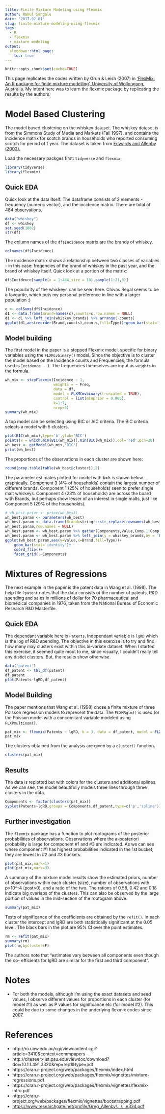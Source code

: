 ```yaml
---
title: Finite Mixture Modeling using Flexmix
author: Rahul Sangole
date: '2017-02-01'
slug: finite-mixture-modeling-using-flexmix
tags:
  - R
  - flexmix
  - mixture modeling
output:
  blogdown::html_page:
    toc: true
---
```

```r
knitr::opts_chunk$set(cache=TRUE)
```

This page replicates the codes written by Grun & Leish (2007) in ['FlexMix: An R package for finite mixture modelling', University of Wollongong, Australia.](http://ro.uow.edu.au/cgi/viewcontent.cgi?article=3410&context=commpapers) My intent here was to learn the flexmix package by replicating the results by the authors.

# Model Based Clustering

The model based clustering on the whiskey dataset. The whiskey dataset is from the Simmons Study of Media and Markets (Fall 1997), and contains the incidence matrix for scotch brands in households who reported consuming scotch for period of 1 year. The dataset is taken from [Edwards and Allenby (2003).](https://www.researchgate.net/profile/Greg_Allenby/publication/247837327_Multivariate_Analysis_of_Multiple_Response_Data/links/547480910cf2778985abe334.pdf)

Load the necessary packges first: `tidyverse` and `flexmix`.
```r
library(tidyverse)
library(flexmix)
```

## Quick EDA
Quick look at the data itself. The dataframe consists of 2 elements - frequency (numeric vector), and the incidence matrix. There are total of 484 observations.

```r
data("whiskey")
df <- whiskey
set.seed(1802)
str(df)
```

The column names of the `df$Incidence` matrix are the brands of whiskey.
```r
colnames(df$Incidence)
```

The incidence matrix shows a relationship between two classes of variables - in this case: freqencies of the brand of whiskey in the past year, and the brand of whiskey itself. Quick look at a portion of the matrix:
```r
df$Incidence[sample(x = 1:484,size = 10),sample(1:21,3)]
```

The popularity of the whiskeys can be seen here. Chivas Regal seems to be a favourite, which puts my personal preference in line with a larger population :)

```r
c <- colSums(df$Incidence)
d1 <- data.frame(Brand=names(c),counts=c,row.names = NULL)
d1 <- d1 %>% left_join(whiskey_brands) %>% arrange(-counts)
ggplot(d1,aes(reorder(Brand,counts),counts,fill=Type))+geom_bar(stat='identity')+coord_flip()+labs(y='Counts',x='Whiskey Brand')
```

## Model building

The first model in the paper is a stepped Flexmix model, specific for binary variables using the `FLXMcvbinary()` model. Since the objective is to cluster the model based on the Incidence counts and Frequencies, the formula used is `Incidence ~ 1`. The frequencies themselves are input as `weights` in the formula.

```r
wh_mix <- stepFlexmix(Incidence ~ 1,
                      weights = ~ Freq, 
                      data = df,
                      model = FLXMCmvbinary(truncated = TRUE),
                      control = list(minprior = 0.005),
                      k=1:7,
                      nrep=5)
summary(wh_mix)
```

A top model can be selecting using BIC or AIC criteria. The BIC criteria selects a model with 5 clusters.
```r
plot(BIC(wh_mix),type='b',ylab='BIC')
points(x = which.min(BIC(wh_mix)),min(BIC(wh_mix)),col='red',pch=20)
wh_best <- getModel(wh_mix,'BIC')
print(wh_best)
```

The proportions of the observations in each cluster are shown here:
```r
round(prop.table(table(wh_best@cluster)),2)
```

The parameter estimates plotted for model with k=5 is shown below graphically. Component 3 (4% of households) contain the largest number of different brands. Component 1 (25% of households) seen to prefer single malt whiskeys. Component 4 (23% of households) are across the board with Brands, but perhaps show lesser of an interest in single malts, just like Component 5 (29% of the households). 

```r
# wh_best.prior <- prior(wh_best)
wh_best.param <- parameters(wh_best)
wh_best.param <- data.frame(Brand=stringr::str_replace(rownames(wh_best.param),pattern = 'center.',replacement = ''),
wh_best.param,row.names = NULL) 
wh_best.param <- wh_best.param %>% gather(Components,Value,Comp.1:Comp.5)
wh_best.param <- wh_best.param %>% left_join(y = whiskey_brands,by = 'Brand')
ggplot(wh_best.param,aes(y=Value,x=Brand,fill=Type))+
    geom_bar(stat='identity')+
    coord_flip()+
    facet_grid(.~Components)
```

# Mixtures of Regressions

The next example in the paper is the patent data in Wang et al. (1998). The help file `?patent` notes that the data consists of the number of patents, R&D spending and sales in millions of dollar for 70 pharmaceutical and biomedical companies in 1976, taken from the National Bureau of Economic Research R&D Masterfile. 

## Quick EDA

The dependant variable here is `Patents`. Independant variable is `lgRD` which is the log of R&D spending. The objective in this exercise is to try and find how many may clusters exist within this bi-variate dataset. When I started this exercise, it seemed quite moot to me, since visually, I couldn't really tell any distict clusters. But, the results show otherwise.

```r
data("patent")
df_patent <- tbl_df(patent)
df_patent
plot(Patents~lgRD,df_patent)
```

## Model Building

The paper mentions that Wang et al. (1998) chose a finite mixture of three Poisson regression models to represent the data. The `FLXMRglm()` is used for the Poisson model with a concomitant variable modeled using `FLXPmultinom()`.

```r
pat_mix <- flexmix(Patents ~ lgRD, k = 3, data = df_patent, model = FLXMRglm(family = "poisson"), concomitant = FLXPmultinom(~RDS))
pat_mix
```

The clusters obtained from the analysis are given by a `cluster()` function.

```r
clusters(pat_mix)
```

## Results

The data is replotted but with colors for the clusters and additional splines. As we can see, the model beautifully models three lines through three clusters in the data.

```r
Components <- factor(clusters(pat_mix))
xyplot(Patents~lgRD,groups = Components,df_patent,type=c('p','spline'))
```

## Further investigation

The `flexmix` package has a function to plot rootograms of the posterior probabilities of observations. Observations where the a-posteriori probability is large for component #1 and #3 are indicated. As we can see where component #1 has highest probabilities indicated in the 1st bucket, they are lowest in #2 and #3 buckets.

```r
plot(pat_mix,mark=1)
plot(pat_mix,mark=3)
```

A summary of the mixture model results show the estimated priors, number of observations within each cluster (size), number of observations with p>10^-4 (post>0), and a ratio of the two. The rations of 0.58, 0.42 and 0.18 indicate big overlaps of the clusters. This can also be observed by the large portion of values in the mid-section of the rootogram above. 

```r
summary(pat_mix)
```

Tests of significance of the coefficients are obtained by the `refit()`. In each cluster the intercept and lgRD are both statistically significant at the 0.05 level. The black bars in the plot are 95% CI over the point estimates.

```r
rm <- refit(pat_mix)
summary(rm)
plot(rm,bycluster=F)
```

The authors note that "estimates vary between all components even though the co- efficients for lgRD are similar for the first and third component".

# Notes

* For both the models, although I'm using the exact datasets and seed values, I observe different values for proportions in each cluster (for model #1) as well as P values for significance etc (for model #2). This could be due to some changes in the underlying flexmix codes since 2007.

# References

* http://ro.uow.edu.au/cgi/viewcontent.cgi?article=3410&context=commpapers
* http://citeseerx.ist.psu.edu/viewdoc/download?doi=10.1.1.491.3320&rep=rep1&type=pdf
* https://cran.r-project.org/web/packages/flexmix/index.html
* https://cran.r-project.org/web/packages/flexmix/vignettes/mixture-regressions.pdf
* https://cran.r-project.org/web/packages/flexmix/vignettes/flexmix-intro.pdf
* https://cran.r-project.org/web/packages/flexmix/vignettes/bootstrapping.pdf
* [https://www.researchgate.net/profile/Greg_Allenby/.../...e334.pdf](https://www.researchgate.net/profile/Greg_Allenby/publication/247837327_Multivariate_Analysis_of_Multiple_Response_Data/links/547480910cf2778985abe334.pdf)

